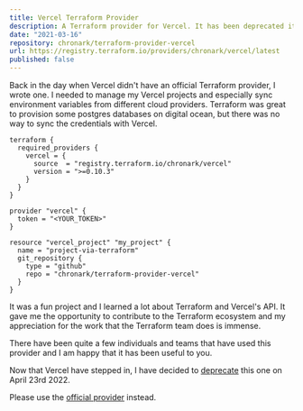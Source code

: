 ```yaml
---
title: Vercel Terraform Provider
description: A Terraform provider for Vercel. It has been deprecated it when Vercel rolled out their official provider.
date: "2021-03-16"
repository: chronark/terraform-provider-vercel
url: https://registry.terraform.io/providers/chronark/vercel/latest
published: false
---
```




Back in the day when Vercel didn't have an official Terraform provider, I wrote one.
I needed to manage my Vercel projects and especially sync environment variables from different cloud providers.
Terraform was great to provision some postgres databases on digital ocean, but there was no way to sync the credentials with Vercel.

```hcl
terraform {
  required_providers {
    vercel = {
      source  = "registry.terraform.io/chronark/vercel"
      version = ">=0.10.3"
    }
  }
}

provider "vercel" {
  token = "<YOUR_TOKEN>"
}

resource "vercel_project" "my_project" {
  name = "project-via-terraform"
  git_repository {
    type = "github"
    repo = "chronark/terraform-provider-vercel"
  }
}
```

It was a fun project and I learned a lot about Terraform and Vercel's API.
It gave me the opportunity to contribute to the Terraform ecosystem and my appreciation for the work that the Terraform team does is immense.

There have been quite a few individuals and teams that have used this provider and I am happy that it has been useful to you.

Now that Vercel have stepped in, I have decided to [deprecate](https://twitter.com/chronark_/status/1517759708983177218) this one on April 23rd 2022.

Please use the [official provider](https://registry.terraform.io/providers/vercel/vercel/latest) instead.
